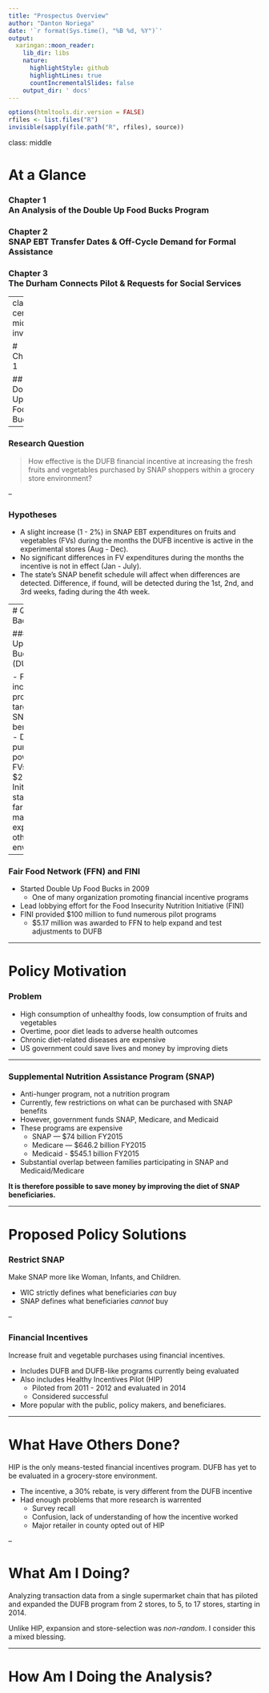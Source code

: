 ```yaml
---
title: "Prospectus Overview"
author: "Danton Noriega"
date: '`r format(Sys.time(), "%B %d, %Y")`'
output:
  xaringan::moon_reader:
    lib_dir: libs
    nature:
      highlightStyle: github
      highlightLines: true
      countIncrementalSlides: false
    output_dir: ' docs'
---
```


```r
options(htmltools.dir.version = FALSE)
rfiles <- list.files("R")
invisible(sapply(file.path("R", rfiles), source))
```

class: middle



# At a Glance

### **Chapter 1** <br/>An Analysis of the Double Up Food Bucks Program
### **Chapter 2** <br/>SNAP EBT Transfer Dates & Off-Cycle Demand for Formal Assistance
### **Chapter 3** <br/>The Durham Connects Pilot & Requests for Social Services


---
class: center, middle, inverse

# Chapter 1

## Double Up Food Bucks 

---

### Research Question

> How effective is the DUFB financial incentive at increasing the fresh fruits and vegetables purchased by SNAP shoppers within a grocery store environment?

--

### Hypotheses

- A slight increase (1 - 2%) in SNAP EBT expenditures on fruits and vegetables (FVs) during the months the DUFB incentive is active in the experimental stores (Aug - Dec). 
- No significant differences in FV expenditures during the months the incentive is not in effect (Jan - July).
- The state's SNAP benefit schedule will affect when differences are detected. Difference, if found, will be detected during the 1st, 2nd, and 3rd weeks, fading during the 4th week.

---
# Quick Background

### Double Up Food Bucks (DUFB)

- Financial incentive program targetting SNAP beneficiaries
- Doubles purchasing power for FVs up to $20/day
- Initially started in farmer's markets but expanding to other retail environments

--

### Fair Food Network (FFN) and FINI

- Started Double Up Food Bucks in 2009
  - One of many organization promoting financial incentive programs
- Lead lobbying effort for the Food Insecurity Nutrition Initiative (FINI)
- FINI provided $100 million to fund numerous pilot programs
  - $5.17 million was awarded to FFN to help expand and test adjustments to DUFB

---

# Policy Motivation

### Problem

- High consumption of unhealthy foods, low consumption of fruits and vegetables
- Overtime, poor diet leads to adverse health outcomes
- Chronic diet-related diseases are expensive
- US government could save lives and money by improving diets

---

### Supplemental Nutrition Assistance Program (SNAP)

- Anti-hunger program, not a nutrition program
- Currently, few restrictions on what can be purchased with SNAP benefits
- However, government funds SNAP, Medicare, and Medicaid
- These programs are expensive
    - SNAP — $74 billion FY2015
    - Medicare — $646.2 billion FY2015
    - Medicaid - $545.1 billion FY2015
- Substantial overlap between families participating in SNAP and Medicaid/Medicare

**It is therefore possible to save money by improving the diet of SNAP beneficiaries.**

---

# Proposed Policy Solutions

### Restrict SNAP

Make SNAP more like Woman, Infants, and Children.

- WIC strictly defines what beneficiaries *can* buy
- SNAP defines what beneficiaries *cannot* buy

--

### Financial Incentives

Increase fruit and vegetable purchases using financial incentives.

- Includes DUFB and DUFB-like programs currently being evaluated
- Also includes Healthy Incentives Pilot (HIP)
  - Piloted from 2011 - 2012 and evaluated in 2014
  - Considered successful
- More popular with the public, policy makers, and beneficiares. 

---

# What Have Others Done?

HIP is the only means-tested financial incentives program. DUFB has yet to be evaluated in a grocery-store environment.

- The incentive, a 30% rebate, is very different from the DUFB incentive
- Had enough problems that more research is warrented
  - Survey recall
  - Confusion, lack of understanding of how the incentive worked
  - Major retailer in county opted out of HIP

--

# What Am I Doing?

Analyzing transaction data from a single supermarket chain that has piloted and expanded the DUFB program from 2 stores, to 5, to 17 stores, starting in 2014.

Unlike HIP, expansion and store-selection was *non-random*. I consider this a mixed blessing.

---

# How Am I Doing the Analysis?

